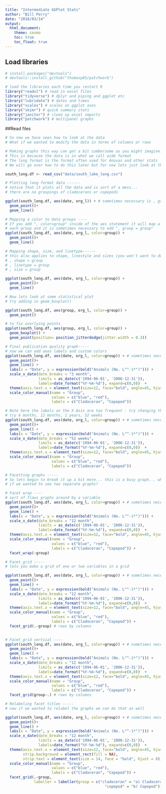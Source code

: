 ```yaml
---
title: "Intermediate GGPlot Stats"
author: "Bill Perry"
date: "2018/03/14"
output:
  html_document:
    theme: cosmo    
    toc: true
    toc_float: true
---
```


## Load libraries

```r

# install.packages("devtools")
# devtools::install_github("thomasp85/patchwork")

# load the libraries each time you restart R
library("readxl") # read in excel files
library("tidyverse") # dplyr and piping and ggplot etc
library("lubridate") # dates and times
library("scales") # scales on ggplot ases
library("skimr") # quick summary stats
library("janitor") # clean up excel imports
library("patchwork") # multipanel graphs
```


##Read files
```r
# So now we have seen how to look at the data
# What if we wanted to modify the data in terms of columns or rows

# Making graphs this way can get a bit cumbersome as you might imagine. 
# This is because the data is in what we call wide format 
# The long format is the format often used for Anovas and other stats
# We will go over how to do this later but for now lets just look at the file

south_long.df <- read_csv("data/south_lake_long.csv")
```

```r
# Plotting long format data ------
# notice that it plots all the data and is sort of a mess...
# there are no groupings of cladocerans or copepods

ggplot(south_long.df, aes(date, org_l)) + # sometimes necessary is , group = group
  geom_point()+
  geom_line()

```


```r
# Mapping a color to data groups ----
# If you add ", color=group" inside of the aes statement it will map a color to
# each group and it is sometimes necessary to add ", group = group"
ggplot(south_long.df, aes(date, org_l, color=group)) + 
  geom_point()+
  geom_line()
```


```r
# Mapping shape, size, and linetype------
# this also applies to shape, linestyle and sizes (you won't want to do size)
# , shape = group
# , linetype = group
# , size = group

ggplot(south_long.df, aes(date, org_l, color=group)) + 
  geom_point()+
  geom_line()
```


```r
# Now lets look at some statistical plot
# try adding in geom_boxplot()

ggplot(south_long.df, aes(group, org_l, color=group)) + 
  geom_point() 
```


```r
# to fix overlying points
ggplot(south_long.df, aes(group, org_l, color=group)) + 
  geom_boxplot() +
  geom_point(position= position_jitterdodge(jitter.width = 0.3))


```


```r
# Final publication quality graph-----
# now we can add axes labels and custom colors
ggplot(south_long.df, aes(date, org_l, color=group)) + # sometimes necessary is , group = group
  geom_point()+
  geom_line() +
  labs(x = "Date", y = expression(bold("Animals (No. L"^-1*")"))) +
  scale_x_date(date_breaks = "3 month",
               limits = as_date(c('1994-06-01', '2006-12-31')),
               labels=date_format("%Y-%m-%d"), expand=c(0,0))  +
  theme(axis.text.x = element_text(size=12, face="bold", angle=45, hjust=1)) +
  scale_color_manual(name = "Group", 
                     values = c("blue", "red"),
                     labels = c("Cladoceran", "Copepod"))
```



```r
# Note here the labels on the X Axis are too frequent - try changing this below....
# try 6 months, 12 months, 1 years, 52 weeks 
ggplot(south_long.df, aes(date, org_l, color=group)) + # sometimes necessary is , group = group
  geom_point()+
  geom_line() +
  labs(x = "Date", y = expression(bold("Animals (No. L"^-1*")"))) +
  scale_x_date(date_breaks = "52 weeks",
               limits = as_date(c('1994-06-01', '2006-12-31')),
               labels=date_format("%Y-%m-%d"), expand=c(0,0))  +
  theme(axis.text.x = element_text(size=12, face="bold", angle=45, hjust=1)) +
  scale_color_manual(name = "Group", 
                     values = c("blue", "red"),
                     labels = c("Cladoceran", "Copepod"))

```


```r
# Facetting graphs -----
# So lets begin to break it up a bit more... this is a busy graph... what
# if we wanted to see two separate graphs?

# Facet wrap ---- 
# sort of flows graphs around by a variable
ggplot(south_long.df, aes(date, org_l, color=group)) + # sometimes necessary is , group = group
  geom_point()+
  geom_line() +
  labs(x = "Date", y = expression(bold("Animals (No. L"^-1*")"))) +
  scale_x_date(date_breaks = "12 month",
               limits = as_date(c('1994-06-01', '2006-12-31')),
               labels=date_format("%Y-%m-%d"), expand=c(0,0))  +
  theme(axis.text.x = element_text(size=12, face="bold", angle=45, hjust=1)) +
  scale_color_manual(name = "Group", 
                     values = c("blue", "red"),
                     labels = c("Cladoceran", "Copepod")) +
  facet_wrap(~group)

```


```r
# Facet_grid -----
# lets you make a grid of one or two variables in a grid

ggplot(south_long.df, aes(date, org_l, color=group)) + # sometimes necessary is , group = group
  geom_point()+
  geom_line() +
  labs(x = "Date", y = expression(bold("Animals (No. L"^-1*")"))) +
  scale_x_date(date_breaks = "12 month",
               limits = as_date(c('1994-06-01', '2006-12-31')),
               labels=date_format("%Y-%m-%d"), expand=c(0,0))  +
  theme(axis.text.x = element_text(size=12, face="bold", angle=45, hjust=1)) +
  scale_color_manual(name = "Group", 
                     values = c("blue", "red"),
                     labels = c("Cladoceran", "Copepod")) +
  facet_grid(.~group) # rows by columns
  

```


```r
# Facet_grid vertical ----
ggplot(south_long.df, aes(date, org_l, color=group)) + # sometimes necessary is , group = group
  geom_point()+
  geom_line() +
  labs(x = "Date", y = expression(bold("Animals (No. L"^-1*")"))) +
  scale_x_date(date_breaks = "12 month",
               limits = as_date(c('1994-06-01', '2006-12-31')),
               labels=date_format("%Y-%m-%d"), expand=c(0,0))  +
  theme(axis.text.x = element_text(size=12, face="bold", angle=45, hjust=1)) +
  scale_color_manual(name = "Group", 
                     values = c("blue", "red"),
                     labels = c("Cladoceran", "Copepod")) +
  facet_grid(group~.) # rows by columns

```


```r
# Relabeling facet titles -----
# now if we wanted to relabel the graphs we can do that as well

ggplot(south_long.df, aes(date, org_l, color=group)) + # sometimes necessary is , group = group
  geom_point()+
  geom_line() +
  labs(x = "Date", y = expression(bold("Animals (No. L"^-1*")"))) +
  scale_x_date(date_breaks = "12 month",
               limits = as_date(c('1994-06-01', '2006-12-31')),
               labels=date_format("%Y-%m-%d"), expand=c(0,0))  +
  theme(axis.text.x = element_text(size=12, face="bold", angle=45, hjust=1),
        strip.background = element_rect(fill = NA),
        strip.text = element_text(size = 14, face = "bold", hjust = 0)) +
  scale_color_manual(name = "Group", 
                     values = c("blue", "red"),
                     labels = c("Cladoceran", "Copepod")) +
  facet_grid(.~group,
             labeller = labeller(group = c("cladoceran" = "a) Cladoceran",
                                             "copepod" = "b) Copepod"))) # rows by columns



```









<script>
  (function(i,s,o,g,r,a,m){i['GoogleAnalyticsObject']=r;i[r]=i[r]||function(){
  (i[r].q=i[r].q||[]).push(arguments)},i[r].l=1*new Date();a=s.createElement(o),
  m=s.getElementsByTagName(o)[0];a.async=1;a.src=g;m.parentNode.insertBefore(a,m)
  })(window,document,'script','https://www.google-analytics.com/analytics.js','ga');

  ga('create', 'UA-88373117-2', 'auto');
  ga('send', 'pageview');

</script>